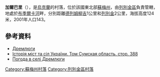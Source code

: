 {{coord|50|31|16|N|34|27|5|E|scale:100000_region:UA|display=title}}

'''加爾巴里'''（{{lang-uk|Гарбарі}}），是[[烏克蘭|烏克蘭]]的村落，位於該國東北部[[蘇梅州|蘇梅州]]，由[[列別金區|列別金區]]負責管轄，地處於[[布季爾卡河|布季爾卡河]]畔，分別距離[[德列姆柳吉|德列姆柳吉]]1公里和[[列別金|列別金]]2公里，海拔高度124米，2001年人口143。

==參考資料==
* [http://w1.c1.rada.gov.ua/pls/z7502/A005?rdat1=27.12.2011&rf7571=29287 Дремлюги]{{dead link|date=2017年11月 |bot=InternetArchiveBot |fix-attempted=yes }}
* [https://web.archive.org/web/20170307050221/http://www.igsu.org.ua/Sumskaja.obl/Lebedinskij.rajon/Budilka.html Історія міст та сіл України. Том Сумская область. стор. 388] {{ref-ru}}
* [http://weather.in.ua/ua/symskaja/7265 Погода в селі Дремлюги]{{Wayback|url=http://weather.in.ua/ua/symskaja/7265 |date=20111219233832 }}

{{DEFAULTSORT:Гарбарі}}
[[Category:蘇梅州村落|Category:蘇梅州村落]]
[[Category:列別金區村落|Category:列別金區村落]]


{{Sumy-geo-stub}}